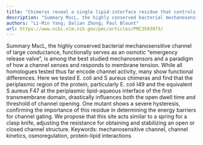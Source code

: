 ```yaml
---
title: "Chimeras reveal a single lipid-interface residue that controls MscL channel kinetics as well as mechanosensitivity"
description: "Summary MscL, the highly conserved bacterial mechanosensitive channel of large conductance, functionally serves as an osmotic “emergency release valve”, is among the best studied mechanosensors and a ..."
authors: "Li-Min Yang; Dalian Zhong; Paul Blount"
url: https://www.ncbi.nlm.nih.gov/pmc/articles/PMC3593973/
---
```


Summary MscL, the highly conserved bacterial mechanosensitive channel of large conductance, functionally serves as an osmotic “emergency release valve”, is among the best studied mechanosensors and a paradigm of how a channel senses and responds to membrane tension. While all homologues tested thus far encode channel activity, many show functional differences. Here we tested E. coli and S aureus chimeras and find that the periplasmic region of the protein, particularly E. coli I49 and the equivalent S aureus F47 at the periplasmic lipid-aqueous interface of the first transmembrane domain, drastically influences both the open dwell time and threshold of channel opening. One mutant shows a severe hysteresis, confirming the importance of this residue in determining the energy barriers for channel gating. We propose that this site acts similar to a spring for a clasp knife, adjusting the resistance for obtaining and stabilizing an open or closed channel structure. Keywords: mechanosensitive channel, channel kinetics, osmoregulation, protein-lipid interactions
